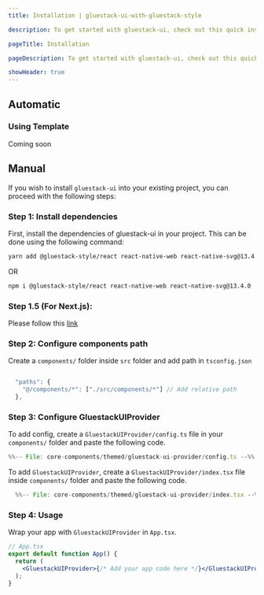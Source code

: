 ```yaml
---
title: Installation | gluestack-ui-with-gluestack-style

description: To get started with gluestack-ui, check out this quick installation guide. It provides simple steps to help you install and use the library in your projects.

pageTitle: Installation

pageDescription: To get started with gluestack-ui, check out this quick installation guide. It provides simple steps to help you install and use the library in your projects.

showHeader: true
---
```



<Meta title="with-gluestack-style/Getting Started/Installation" />

## Automatic

### Using Template

Coming soon

## Manual

If you wish to install `gluestack-ui` into your existing project, you can proceed with the following steps:

### Step 1: Install dependencies

First, install the dependencies of gluestack-ui in your project. This can be done using the following command:

```bash
yarn add @gluestack-style/react react-native-web react-native-svg@13.4.0
```

OR

```bash
npm i @gluestack-style/react react-native-web react-native-svg@13.4.0

```

### Step 1.5 (For Next.js):

Please follow this [link](https://gluestack.io/ui/docs/guides/install-nextjs)

### Step 2: Configure components path

Create a `components/` folder inside `src` folder and add path in `tsconfig.json`

```js

  "paths": {
    "@/components/*": ["./src/components/*"] // Add relative path
  },

```

### Step 3: Configure GluestackUIProvider

To add config, create a `GluestackUIProvider/config.ts` file in your `components/` folder and paste the following code.

<CollapsibleCode>

```jsx 
%%-- File: core-components/themed/gluestack-ui-provider/config.ts --%%
  ```

</CollapsibleCode>

To add `GluestackUIProvider`, create a `GluestackUIProvider/index.tsx` file inside `components/` folder and paste the following code.

<CollapsibleCode>

```jsx 
  %%-- File: core-components/themed/gluestack-ui-provider/index.tsx --%%
  ```

</CollapsibleCode>

### Step 4: Usage

Wrap your app with `GluestackUIProvider` in `App.tsx`.

```jsx
// App.tsx
export default function App() {
  return (
    <GluestackUIProvider>{/* Add your app code here */}</GluestackUIProvider>
  );
}
```
